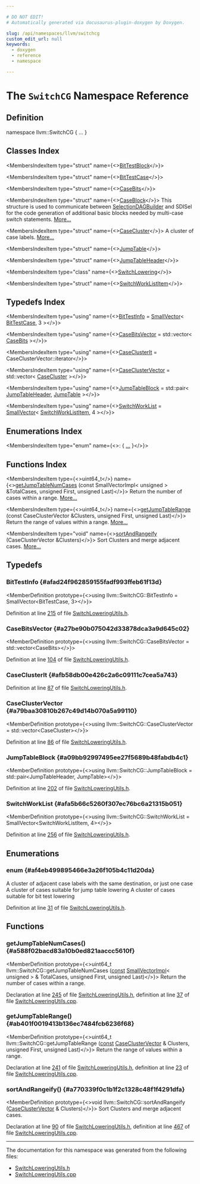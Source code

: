 ```yaml
---

# DO NOT EDIT!
# Automatically generated via docusaurus-plugin-doxygen by Doxygen.

slug: /api/namespaces/llvm/switchcg
custom_edit_url: null
keywords:
  - doxygen
  - reference
  - namespace

---
```





# The `SwitchCG` Namespace Reference

<DoxygenPage pluginConfig={pluginConfig}>



## Definition

<CodeBlock>namespace llvm::SwitchCG &#123; ... &#125;</CodeBlock>

## Classes Index

<MembersIndex>

<MembersIndexItem
  type="struct"
  name={<><a href="/docs/api/structs/llvm/switchcg/bittestblock">BitTestBlock</a></>}>
</MembersIndexItem>

<MembersIndexItem
  type="struct"
  name={<><a href="/docs/api/structs/llvm/switchcg/bittestcase">BitTestCase</a></>}>
</MembersIndexItem>

<MembersIndexItem
  type="struct"
  name={<><a href="/docs/api/structs/llvm/switchcg/casebits">CaseBits</a></>}>
</MembersIndexItem>

<MembersIndexItem
  type="struct"
  name={<><a href="/docs/api/structs/llvm/switchcg/caseblock">CaseBlock</a></>}>
This structure is used to communicate between <a href="/docs/api/classes/llvm/selectiondagbuilder">SelectionDAGBuilder</a> and SDISel for the code generation of additional basic blocks needed by multi-case switch statements. <a href="/docs/api/structs/llvm/switchcg/caseblock/#details">More...</a>
</MembersIndexItem>

<MembersIndexItem
  type="struct"
  name={<><a href="/docs/api/structs/llvm/switchcg/casecluster">CaseCluster</a></>}>
A cluster of case labels. <a href="/docs/api/structs/llvm/switchcg/casecluster/#details">More...</a>
</MembersIndexItem>

<MembersIndexItem
  type="struct"
  name={<><a href="/docs/api/structs/llvm/switchcg/jumptable">JumpTable</a></>}>
</MembersIndexItem>

<MembersIndexItem
  type="struct"
  name={<><a href="/docs/api/structs/llvm/switchcg/jumptableheader">JumpTableHeader</a></>}>
</MembersIndexItem>

<MembersIndexItem
  type="class"
  name={<><a href="/docs/api/classes/llvm/switchcg/switchlowering">SwitchLowering</a></>}>
</MembersIndexItem>

<MembersIndexItem
  type="struct"
  name={<><a href="/docs/api/structs/llvm/switchcg/switchworklistitem">SwitchWorkListItem</a></>}>
</MembersIndexItem>

</MembersIndex>

## Typedefs Index

<MembersIndex>

<MembersIndexItem
  type="using"
  name={<><a href="#afad24f962859155fadf993ffeb61f13d">BitTestInfo</a> = <a href="/docs/api/classes/llvm/smallvector">SmallVector</a>&lt; <a href="/docs/api/structs/llvm/switchcg/bittestcase">BitTestCase</a>, 3 &gt;</>}>
</MembersIndexItem>

<MembersIndexItem
  type="using"
  name={<><a href="#a27be90b075042d33878dca3a9d645c02">CaseBitsVector</a> = std::vector&lt; <a href="/docs/api/structs/llvm/switchcg/casebits">CaseBits</a> &gt;</>}>
</MembersIndexItem>

<MembersIndexItem
  type="using"
  name={<><a href="#afb58db00e426c2a6c09111c7cea5a743">CaseClusterIt</a> = CaseClusterVector::iterator</>}>
</MembersIndexItem>

<MembersIndexItem
  type="using"
  name={<><a href="#a79baa30810b267c49d14b070a5a99110">CaseClusterVector</a> = std::vector&lt; <a href="/docs/api/structs/llvm/switchcg/casecluster">CaseCluster</a> &gt;</>}>
</MembersIndexItem>

<MembersIndexItem
  type="using"
  name={<><a href="#a09bb92997495ee27f5689b48fabdb4c1">JumpTableBlock</a> = std::pair&lt; <a href="/docs/api/structs/llvm/switchcg/jumptableheader">JumpTableHeader</a>, <a href="/docs/api/structs/llvm/switchcg/jumptable">JumpTable</a> &gt;</>}>
</MembersIndexItem>

<MembersIndexItem
  type="using"
  name={<><a href="#afa5b66c5260f307ec76bc6a21315b051">SwitchWorkList</a> = <a href="/docs/api/classes/llvm/smallvector">SmallVector</a>&lt; <a href="/docs/api/structs/llvm/switchcg/switchworklistitem">SwitchWorkListItem</a>, 4 &gt;</>}>
</MembersIndexItem>

</MembersIndex>

## Enumerations Index

<MembersIndex>

<MembersIndexItem
  type="enum"
  name={<>:  &#123; <a href="#af4eb499895466e3a26f105b4c11d20da">...</a> &#125;</>}>
</MembersIndexItem>

</MembersIndex>

## Functions Index

<MembersIndex>

<MembersIndexItem
  type={<>uint64&#95;t</>}
  name={<><a href="#a588f02bacd83a10b0ed821aaccc5610f">getJumpTableNumCases</a> (const SmallVectorImpl&lt; unsigned &gt; &amp;TotalCases, unsigned First, unsigned Last)</>}>
Return the number of cases within a range. <a href="#a588f02bacd83a10b0ed821aaccc5610f">More...</a>
</MembersIndexItem>

<MembersIndexItem
  type={<>uint64&#95;t</>}
  name={<><a href="#ab401f0019413b136ec7484fcb6236f68">getJumpTableRange</a> (const CaseClusterVector &amp;Clusters, unsigned First, unsigned Last)</>}>
Return the range of values within a range. <a href="#ab401f0019413b136ec7484fcb6236f68">More...</a>
</MembersIndexItem>

<MembersIndexItem
  type="void"
  name={<><a href="#a770339f0c1b1f2c1328c48f1f4291dfa">sortAndRangeify</a> (CaseClusterVector &amp;Clusters)</>}>
Sort Clusters and merge adjacent cases. <a href="#a770339f0c1b1f2c1328c48f1f4291dfa">More...</a>
</MembersIndexItem>

</MembersIndex>


<SectionDefinition>

## Typedefs

### BitTestInfo {#afad24f962859155fadf993ffeb61f13d}

<MemberDefinition
  prototype={<>using llvm::SwitchCG::BitTestInfo =  SmallVector&lt;BitTestCase, 3&gt;</>}>

Definition at line <a href="/docs/api/files/include/include/llvm/include/llvm/codegen/switchloweringutils-h/#l00215">215</a> of file <a href="/docs/api/files/include/include/llvm/include/llvm/codegen/switchloweringutils-h">SwitchLoweringUtils.h</a>.
</MemberDefinition>

### CaseBitsVector {#a27be90b075042d33878dca3a9d645c02}

<MemberDefinition
  prototype={<>using llvm::SwitchCG::CaseBitsVector =  std::vector&lt;CaseBits&gt;</>}>

Definition at line <a href="/docs/api/files/include/include/llvm/include/llvm/codegen/switchloweringutils-h/#l00104">104</a> of file <a href="/docs/api/files/include/include/llvm/include/llvm/codegen/switchloweringutils-h">SwitchLoweringUtils.h</a>.
</MemberDefinition>

### CaseClusterIt {#afb58db00e426c2a6c09111c7cea5a743}

<MemberDefinition
  prototype="using llvm::SwitchCG::CaseClusterIt =  CaseClusterVector::iterator">

Definition at line <a href="/docs/api/files/include/include/llvm/include/llvm/codegen/switchloweringutils-h/#l00087">87</a> of file <a href="/docs/api/files/include/include/llvm/include/llvm/codegen/switchloweringutils-h">SwitchLoweringUtils.h</a>.
</MemberDefinition>

### CaseClusterVector {#a79baa30810b267c49d14b070a5a99110}

<MemberDefinition
  prototype={<>using llvm::SwitchCG::CaseClusterVector =  std::vector&lt;CaseCluster&gt;</>}>

Definition at line <a href="/docs/api/files/include/include/llvm/include/llvm/codegen/switchloweringutils-h/#l00086">86</a> of file <a href="/docs/api/files/include/include/llvm/include/llvm/codegen/switchloweringutils-h">SwitchLoweringUtils.h</a>.
</MemberDefinition>

### JumpTableBlock {#a09bb92997495ee27f5689b48fabdb4c1}

<MemberDefinition
  prototype={<>using llvm::SwitchCG::JumpTableBlock =  std::pair&lt;JumpTableHeader, JumpTable&gt;</>}>

Definition at line <a href="/docs/api/files/include/include/llvm/include/llvm/codegen/switchloweringutils-h/#l00202">202</a> of file <a href="/docs/api/files/include/include/llvm/include/llvm/codegen/switchloweringutils-h">SwitchLoweringUtils.h</a>.
</MemberDefinition>

### SwitchWorkList {#afa5b66c5260f307ec76bc6a21315b051}

<MemberDefinition
  prototype={<>using llvm::SwitchCG::SwitchWorkList =  SmallVector&lt;SwitchWorkListItem, 4&gt;</>}>

Definition at line <a href="/docs/api/files/include/include/llvm/include/llvm/codegen/switchloweringutils-h/#l00256">256</a> of file <a href="/docs/api/files/include/include/llvm/include/llvm/codegen/switchloweringutils-h">SwitchLoweringUtils.h</a>.
</MemberDefinition>

</SectionDefinition>

<SectionDefinition>

## Enumerations

### enum  {#af4eb499895466e3a26f105b4c11d20da}

<MemberDefinition
  prototype="enum llvm::SwitchCG::CaseClusterKind ">

<EnumerationList title="Enumeration values">

<Link id="af4eb499895466e3a26f105b4c11d20daa5e6475cb2937c0cc4aabbaa8c2aac459" />
<EnumerationListItem name="CC_Range">
A cluster of adjacent case labels with the same destination, or just one case
</EnumerationListItem>

<Link id="af4eb499895466e3a26f105b4c11d20daa8618d970d3b70f103de8d0eab7e6a5eb" />
<EnumerationListItem name="CC_JumpTable">
A cluster of cases suitable for jump table lowering
</EnumerationListItem>

<Link id="af4eb499895466e3a26f105b4c11d20daab3398550375bca11fe3e11d0c454e382" />
<EnumerationListItem name="CC_BitTests">
A cluster of cases suitable for bit test lowering
</EnumerationListItem>

</EnumerationList>

Definition at line <a href="/docs/api/files/include/include/llvm/include/llvm/codegen/switchloweringutils-h/#l00031">31</a> of file <a href="/docs/api/files/include/include/llvm/include/llvm/codegen/switchloweringutils-h">SwitchLoweringUtils.h</a>.
</MemberDefinition>

</SectionDefinition>

<SectionDefinition>

## Functions

### getJumpTableNumCases() {#a588f02bacd83a10b0ed821aaccc5610f}

<MemberDefinition
  prototype={<>uint64&#95;t llvm::SwitchCG::getJumpTableNumCases (<a href="/docs/api/files/lib/lib/target/lib/target/aarch64/aarch64promoteconstant-cpp/#a90f8350fecae261c25be85d38b451bff">const</a> <a href="/docs/api/classes/llvm/smallvectorimpl">SmallVectorImpl</a>&lt; unsigned &gt; &amp; TotalCases, unsigned First, unsigned Last)</>}>
Return the number of cases within a range.

Declaration at line <a href="/docs/api/files/include/include/llvm/include/llvm/codegen/switchloweringutils-h/#l00245">245</a> of file <a href="/docs/api/files/include/include/llvm/include/llvm/codegen/switchloweringutils-h">SwitchLoweringUtils.h</a>, definition at line <a href="/docs/api/files/lib/lib/codegen/switchloweringutils-cpp/#l00037">37</a> of file <a href="/docs/api/files/lib/lib/codegen/switchloweringutils-cpp">SwitchLoweringUtils.cpp</a>.
</MemberDefinition>

### getJumpTableRange() {#ab401f0019413b136ec7484fcb6236f68}

<MemberDefinition
  prototype={<>uint64&#95;t llvm::SwitchCG::getJumpTableRange (<a href="/docs/api/files/lib/lib/target/lib/target/aarch64/aarch64promoteconstant-cpp/#a90f8350fecae261c25be85d38b451bff">const</a> <a href="#a79baa30810b267c49d14b070a5a99110">CaseClusterVector</a> &amp; Clusters, unsigned First, unsigned Last)</>}>
Return the range of values within a range.

Declaration at line <a href="/docs/api/files/include/include/llvm/include/llvm/codegen/switchloweringutils-h/#l00241">241</a> of file <a href="/docs/api/files/include/include/llvm/include/llvm/codegen/switchloweringutils-h">SwitchLoweringUtils.h</a>, definition at line <a href="/docs/api/files/lib/lib/codegen/switchloweringutils-cpp/#l00023">23</a> of file <a href="/docs/api/files/lib/lib/codegen/switchloweringutils-cpp">SwitchLoweringUtils.cpp</a>.
</MemberDefinition>

### sortAndRangeify() {#a770339f0c1b1f2c1328c48f1f4291dfa}

<MemberDefinition
  prototype={<>void llvm::SwitchCG::sortAndRangeify (<a href="#a79baa30810b267c49d14b070a5a99110">CaseClusterVector</a> &amp; Clusters)</>}>
Sort Clusters and merge adjacent cases.

Declaration at line <a href="/docs/api/files/include/include/llvm/include/llvm/codegen/switchloweringutils-h/#l00090">90</a> of file <a href="/docs/api/files/include/include/llvm/include/llvm/codegen/switchloweringutils-h">SwitchLoweringUtils.h</a>, definition at line <a href="/docs/api/files/lib/lib/codegen/switchloweringutils-cpp/#l00467">467</a> of file <a href="/docs/api/files/lib/lib/codegen/switchloweringutils-cpp">SwitchLoweringUtils.cpp</a>.
</MemberDefinition>

</SectionDefinition>

<hr/>

The documentation for this namespace was generated from the following files:

<ul>
<li><a href="/docs/api/files/include/include/llvm/include/llvm/codegen/switchloweringutils-h">SwitchLoweringUtils.h</a></li>
<li><a href="/docs/api/files/lib/lib/codegen/switchloweringutils-cpp">SwitchLoweringUtils.cpp</a></li>
</ul>

</DoxygenPage>
